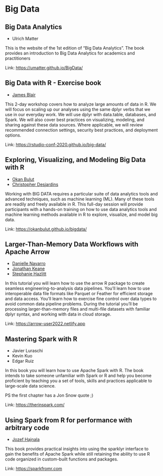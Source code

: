 # Big Data

## Big Data Analytics

- Ulrich Matter

This is the website of the 1st edition of “Big Data Analytics”. The book provides an introduction to Big Data Analytics for academics and practitioners

Link: [https://umatter.github.io/BigData/](https://umatter.github.io/BigData/)

## Big Data with R - Exercise book

- [James Blair](https://twitter.com/Blair09M)

This 2-day workshop covers how to analyze large amounts of data in R. We will focus on scaling up our analyses using the same dplyr verbs that we use in our everyday work. We will use dplyr with data.table, databases, and Spark. We will also cover best practices on visualizing, modeling, and sharing against these data sources. Where applicable, we will review recommended connection settings, security best practices, and deployment options.

Link: [https://rstudio-conf-2020.github.io/big-data/](https://rstudio-conf-2020.github.io/big-data/)

## Exploring, Visualizing, and Modeling Big Data with R

- [Okan Bulut](https://twitter.com/drokanbulut)
- [Christopher Desjardins](https://github.com/cddesja)

Working with BIG DATA requires a particular suite of data analytics tools and advanced techniques, such as machine learning (ML). Many of these tools are readily and freely available in R. This full-day session will provide participants with a hands-on training on how to use data analytics tools and machine learning methods available in R to explore, visualize, and model big data.

Link: [https://okanbulut.github.io/bigdata/](https://okanbulut.github.io/bigdata/)

## Larger-Than-Memory Data Workflows with Apache Arrow

- [Danielle Navarro](https://djnavarro.net)
- [Jonathan Keane](https://jonkeane.com)
- [Stephanie Hazlitt](https://twitter.com/stephhazlitt)

In this tutorial you will learn how to use the arrow R package to create seamless engineering-to-analysis data pipelines. You’ll learn how to use interoperable data file formats like Parquet or Feather for efficient storage and data access. You’ll learn how to exercise fine control over data types to avoid common data pipeline problems. During the tutorial you’ll be processing larger-than-memory files and multi-file datasets with familiar dplyr syntax, and working with data in cloud storage.

Link: [https://arrow-user2022.netlify.app](https://arrow-user2022.netlify.app)

## Mastering Spark with R

- Javier Luraschi
- Kevin Kuo
- Edgar Ruiz

In this book you will learn how to use Apache Spark with R. The book intends to take someone unfamiliar with Spark or R and help you become proficient by teaching you a set of tools, skills and practices applicable to large-scale data science.

PS the first chapter has a Jon Snow quote ;)

Link: [https://therinspark.com/](https://therinspark.com/)

## Using Spark from R for performance with arbitrary code

- [Jozef Hajnala](https://twitter.com/jozefhajnala)

This book provides practical insights into using the sparklyr interface to gain the benefits of Apache Spark while still retaining the ability to use R code organized in custom-built functions and packages.

Link: [https://sparkfromr.com](https://sparkfromr.com)


